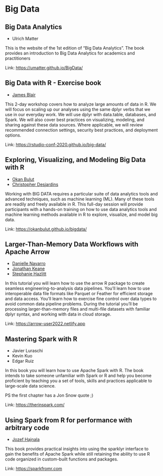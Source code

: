 # Big Data

## Big Data Analytics

- Ulrich Matter

This is the website of the 1st edition of “Big Data Analytics”. The book provides an introduction to Big Data Analytics for academics and practitioners

Link: [https://umatter.github.io/BigData/](https://umatter.github.io/BigData/)

## Big Data with R - Exercise book

- [James Blair](https://twitter.com/Blair09M)

This 2-day workshop covers how to analyze large amounts of data in R. We will focus on scaling up our analyses using the same dplyr verbs that we use in our everyday work. We will use dplyr with data.table, databases, and Spark. We will also cover best practices on visualizing, modeling, and sharing against these data sources. Where applicable, we will review recommended connection settings, security best practices, and deployment options.

Link: [https://rstudio-conf-2020.github.io/big-data/](https://rstudio-conf-2020.github.io/big-data/)

## Exploring, Visualizing, and Modeling Big Data with R

- [Okan Bulut](https://twitter.com/drokanbulut)
- [Christopher Desjardins](https://github.com/cddesja)

Working with BIG DATA requires a particular suite of data analytics tools and advanced techniques, such as machine learning (ML). Many of these tools are readily and freely available in R. This full-day session will provide participants with a hands-on training on how to use data analytics tools and machine learning methods available in R to explore, visualize, and model big data.

Link: [https://okanbulut.github.io/bigdata/](https://okanbulut.github.io/bigdata/)

## Larger-Than-Memory Data Workflows with Apache Arrow

- [Danielle Navarro](https://djnavarro.net)
- [Jonathan Keane](https://jonkeane.com)
- [Stephanie Hazlitt](https://twitter.com/stephhazlitt)

In this tutorial you will learn how to use the arrow R package to create seamless engineering-to-analysis data pipelines. You’ll learn how to use interoperable data file formats like Parquet or Feather for efficient storage and data access. You’ll learn how to exercise fine control over data types to avoid common data pipeline problems. During the tutorial you’ll be processing larger-than-memory files and multi-file datasets with familiar dplyr syntax, and working with data in cloud storage.

Link: [https://arrow-user2022.netlify.app](https://arrow-user2022.netlify.app)

## Mastering Spark with R

- Javier Luraschi
- Kevin Kuo
- Edgar Ruiz

In this book you will learn how to use Apache Spark with R. The book intends to take someone unfamiliar with Spark or R and help you become proficient by teaching you a set of tools, skills and practices applicable to large-scale data science.

PS the first chapter has a Jon Snow quote ;)

Link: [https://therinspark.com/](https://therinspark.com/)

## Using Spark from R for performance with arbitrary code

- [Jozef Hajnala](https://twitter.com/jozefhajnala)

This book provides practical insights into using the sparklyr interface to gain the benefits of Apache Spark while still retaining the ability to use R code organized in custom-built functions and packages.

Link: [https://sparkfromr.com](https://sparkfromr.com)


